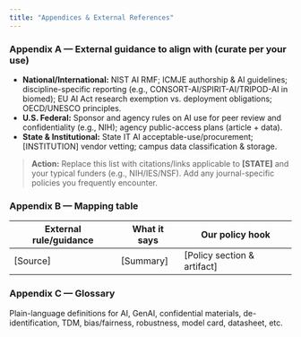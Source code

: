 ```yaml
---
title: "Appendices & External References"
---
```


### Appendix A — External guidance to align with (curate per your use)
- **National/International:** NIST AI RMF; ICMJE authorship & AI guidelines; discipline-specific reporting (e.g., CONSORT-AI/SPIRIT-AI/TRIPOD-AI in biomed); EU AI Act research exemption vs. deployment obligations; OECD/UNESCO principles.
- **U.S. Federal:** Sponsor and agency rules on AI use for peer review and confidentiality (e.g., NIH); agency public-access plans (article + data).
- **State & Institutional:** State IT AI acceptable-use/procurement; [INSTITUTION] vendor vetting; campus data classification & storage.


> **Action:** Replace this list with citations/links applicable to **[STATE]** and your typical funders (e.g., NIH/IES/NSF). Add any journal-specific policies you frequently encounter.


### Appendix B — Mapping table
| External rule/guidance | What it says | Our policy hook |
|---|---|---|
| [Source] | [Summary] | [Policy section & artifact] |


### Appendix C — Glossary
Plain-language definitions for AI, GenAI, confidential materials, de-identification, TDM, bias/fairness, robustness, model card, datasheet, etc.
